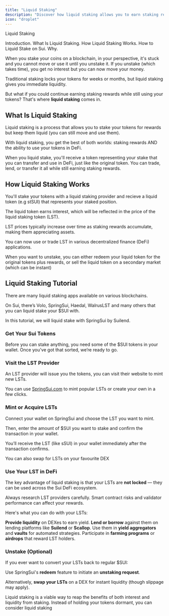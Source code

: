 ```yaml
---
title: "Liquid Staking"
description: "Discover how liquid staking allows you to earn staking rewards while maintaining liquidity of your assets"
icon: "droplet"
---
```


Liquid Staking

Introduction. What Is Liquid Staking. How Liquid Staking Works. How to Liquid Stake on Sui. Why.

When you stake your coins on a blockchain, in your perspective, it's stuck and you cannot move or use it until you unstake it.  If you unstake (which takes time), you get no interest but you can now move your money.

<Info>Traditional staking locks your tokens for weeks or months, but liquid staking gives you immediate liquidity.</Info>

But what if you could continue earning staking rewards while still using your tokens? That's where **liquid staking** comes in.

## What Is Liquid Staking

Liquid staking is a process that allows you to stake your tokens for rewards but keep them liquid (you can still move and use them).

<Check>With liquid staking, you get the best of both worlds: staking rewards AND the ability to use your tokens in DeFi.</Check>

When you liquid stake, you'll receive a token representing your stake that you can transfer and use in DeFi, just like the original token. You can trade, lend, or transfer it all while still earning staking rewards.

## How Liquid Staking Works

You'll stake your tokens with a liquid staking provider and recieve a liquid token (e.g stSUI) that represents your staked position.

The liquid token earns interest, which will be reflected in the price of the liquid staking token (LST).

<Tip>LST prices typically increase over time as staking rewards accumulate, making them appreciating assets.</Tip>

You can now use or trade LST in various decentralized finance (DeFi) applications.

When you want to unstake, you can either redeem your liquid token for the original tokens plus rewards, or sell the liquid token on a secondary market (which can be instant)

## Liquid Staking Tutorial

There are many liquid staking apps available on various blockchains.

On Sui, there’s Volo, SpringSui, Haedal, WalrusLST and many others that you can liquid stake your $SUI with.

In this tutorial, we will liquid stake with SpringSui by Suilend.

### Get Your Sui Tokens

Before you can stake anything, you need some of the $SUI tokens in your wallet. Once you've got that sorted, we’re ready to go.

 

### Visit the LST Provider

An LST provider will issue you the tokens, you can visit their website to mint new LSTs.

You can use [SpringSui.com](http://SpringSui.com) to mint popular LSTs or create your own in a few clicks.

### Mint or Acquire LSTs

Connect your wallet on SpringSui and choose the LST you want to mint.

Then, enter the amount of $SUI you want to stake and confirm the transaction in your wallet.

You’ll receive the LST (like sSUI) in your wallet immediately after the transaction confirms.

You can also swap for LSTs on your favourite DEX

### Use Your LST in DeFi

The key advantage of liquid staking is that your LSTs are **not locked** — they can be used across the Sui DeFi ecosystem.

<Warning>Always research LST providers carefully. Smart contract risks and validator performance can affect your rewards.</Warning>

Here's what you can do with your LSTs:

**Provide liquidity** on DEXes to earn yield. **Lend or borrow** against them on lending platforms like **Suilend** or **Scallop**. Use them in **yield aggregators** and **vaults** for automated strategies. Participate in **farming programs** or **airdrops** that reward LST holders.

### Unstake (Optional)

If you ever want to convert your LSTs back to regular $SUI:

Use SpringSui's **redeem** feature to initiate an **unstaking request**.

Alternatively, **swap your LSTs** on a DEX for instant liquidity (though slippage may apply).

Liquid staking is a viable way to reap the benefits of both interest and liquidity from staking. Instead of holding your tokens dormant, you can consider liquid staking